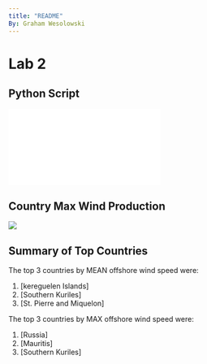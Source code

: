 ```yaml
---
title: "README"
By: Graham Wesolowski
---
```

# Lab 2

## Python Script

![](wind_script.py)


## Country Max Wind Production

![](EEZ_wind_map.png)

## Summary of Top Countries

The top 3 countries by MEAN offshore wind speed were:

1. [kereguelen Islands]
2. [Southern Kuriles]
3. [St. Pierre and Miquelon]

The top 3 countries by MAX offshore wind speed were:

1. [Russia]
1. [Mauritis]
1. [Southern Kuriles]
